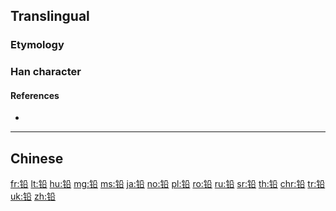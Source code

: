 {{character info/new}}
{{also|鉛}}
==Translingual==

===Etymology===
{{Han simp|鉛|f=釒|t=钅}}

===Han character===
{{Han char|rn=167|rad=钅|as=05|sn=10|four=|canj=CHNR,OPHNR,XCHNR|ids=⿰钅㕣}}

====References====
* {{Han ref|kx=1328.061|hdz=64190.010|uh=94C5|ud=38085}}

----

==Chinese==
{{zh-see|鉛}}

[[fr:铅]]
[[lt:铅]]
[[hu:铅]]
[[mg:铅]]
[[ms:铅]]
[[ja:铅]]
[[no:铅]]
[[pl:铅]]
[[ro:铅]]
[[ru:铅]]
[[sr:铅]]
[[th:铅]]
[[chr:铅]]
[[tr:铅]]
[[uk:铅]]
[[zh:铅]]